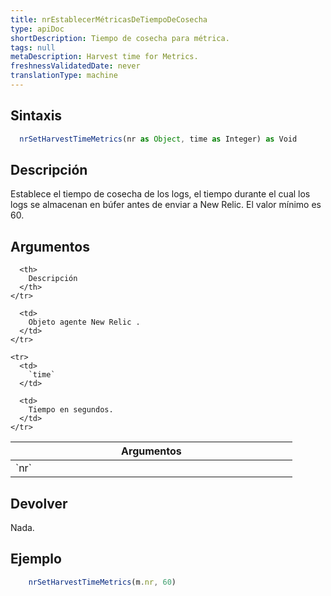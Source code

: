 ```yaml
---
title: nrEstablecerMétricasDeTiempoDeCosecha
type: apiDoc
shortDescription: Tiempo de cosecha para métrica.
tags: null
metaDescription: Harvest time for Metrics.
freshnessValidatedDate: never
translationType: machine
---
```


## Sintaxis

```js
  nrSetHarvestTimeMetrics(nr as Object, time as Integer) as Void
```

## Descripción

Establece el tiempo de cosecha de los logs, el tiempo durante el cual los logs se almacenan en búfer antes de enviar a New Relic. El valor mínimo es 60.

## Argumentos

<table>
  <thead>
    <tr>
      <th width="25%">
        Argumentos
      </th>

      <th>
        Descripción
      </th>
    </tr>
  </thead>

  <tbody>
    <tr>
      <td>
        `nr`
      </td>

      <td>
        Objeto agente New Relic .
      </td>
    </tr>

    <tr>
      <td>
        `time`
      </td>

      <td>
        Tiempo en segundos.
      </td>
    </tr>
  </tbody>
</table>

## Devolver

Nada.

## Ejemplo

```js
  	nrSetHarvestTimeMetrics(m.nr, 60)
```